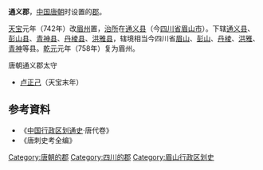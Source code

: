 '''通义郡'''，[[中国|中国]][[唐朝|唐朝]]时设置的[[郡|郡]]。

[[天宝_(唐朝)|天宝]]元年（742年）改[[眉州|眉州]]置，[[治所|治所]]在[[通义县|通义县]]（今[[四川省|四川省]][[眉山市|眉山市]]）。下辖[[通义县|通义县]]、[[彭山县|彭山县]]、[[青神县|青神县]]、[[丹棱县|丹棱县]]、[[洪雅县|洪雅县]]，辖境相当今四川省[[眉山市|眉山]]、[[彭山县|彭山]]、[[丹棱县|丹棱]]、[[洪雅县|洪雅]]、[[青神县|青神]]等县。[[乾元_(唐朝)|乾元]]元年（758年）复为眉州。 
;唐朝通义郡太守
*[[卢正己|卢正己]]（天宝末年）
== 参考資料 ==
* 《[[中国行政区划通史|中国行政区划通史]]·唐代卷》
* 《唐刺史考全编》
{{唐朝行政区划小作品}}
{{DEFAULTSORT:T}}
[[Category:唐朝的郡|Category:唐朝的郡]]
[[Category:四川的郡|Category:四川的郡]] 
[[Category:眉山行政区划史|Category:眉山行政区划史]]